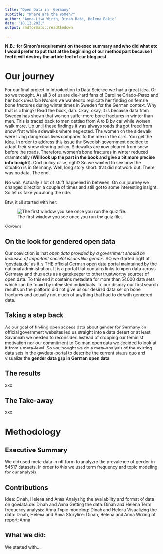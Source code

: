 ```yaml
---
title: "Open Data in  Germany"
subtitle: "Where are the women?"
author: "Anna-Lisa Wirth, Dinah Rabe, Helena Bakic"
date: "18.12.2021"
output: rmdformats::readthedown
  
---
```



**N.B.: for Simon's requirement on the exec summary and who did what etc I would prefer to put that at the beginning of our method part because I feel it will destroy the article feel of our blog post**

# Our journey{.tabset}

For our final project in Introduction to Data Science we had a great idea. Or so we thought. As all 3 of us are die-hard fans of Caroline Criado-Perez and her book *Invisible Women* we wanted to replicate her finding on female bone fractures during winter times in Sweden for the German context. Why that is a thing?! Read the book, dah. Okay, okay, it is because data from Sweden has shown that women suffer more bone fractures in winter than men. This is traced back to men getting from A to B by car while women walk more. Up until these findings it was always roads tha got freed from snow first while sidewalks where neglected. The women on the sidewalk were living dangerous lives compared to the men in the cars. You get the idea. In order to address this issue the Swedish government decided to adapt their snow clearing policy. Sidewalks are now cleared from snow before the roads. Therefore, women's bone fractures in winter reduced dramatically (**Will look up the part in the book and give a bit more precise info tonight**). Cool policy case, right? So we wanted to see how the situation is in Germany.
Well, long story short: that did not work out. There was no data. The end.

No wait. Actually a lot of stuff happened in between. On our journey we changed direction a couple of times and still got to some interesting insight. So let us take you along the ride.

Btw, it all started with her:

![The first window you see once you run the quiz file. ](https://github.com//anliwi/HolidayMate/blob/main/data/Window_1.jpg?raw=true)

*Caroline*

## On the look for gendered open data

Our conviction is that *open data provided by a government should be inclusive of important societal issues like gender*. SO we started right at ['govdata.de'](https://www.govdata.de/) as it is THE official German open data portal maintained by the national administration. It is a portal that contains links to open data across Germany and thus acts as a gatekeeper to other trustworthy sources of open data. To this end it contains metadata for more than 54000 data sets which can be found by interested individuals. To our dismay our first search results on the platform did not give us our desired data set on bone fractures and actually not much of anything that had to do with gendered data.

## Taking a step back

As our goal of finding open access data about gender for Germany on official government websites led us straight into a data desert or at least Savannah we needed to reconsider. Instead of dropping our feminist motivation nor our commitment to German open data we decided to look at it from a meta-level. So we thought we do a meta-analysis of the existing data sets in the govdata-portal to describe the current status quo and visualize the **gender data gap in German open data**

## The results

xxx

## The Take-away

xxx

# Methodology{.tabset}

## Executive Summary

We did used meta-data in rdf form to analyzre the prevalence of gender in 54517 datasets. In order to this we used term frequency and topic modeling for our analysis.

## Contributions

Idea: Dinah, Helena and Anna
Analysing the availability and format of data on govdata.de: Dinah and Anna
Getting the data: Dinah and Helena
Term frequency analysis: Anna
Topic modeling: Dinah and Helena
Visualizing the data: Dinah, Helena and Anna
Storyline: Dinah, Helena and Anna
Writing of report: Anna

## What we did:

We started with...

